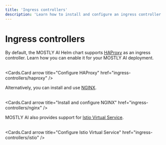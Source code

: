 ```yaml
---
title: 'Ingress controllers'
description: 'Learn how to install and configure an ingress controller for the Kubernetes cluster running MOSTLY AI if such a service is required.'
---
```



# Ingress controllers

By default, the MOSTLY AI Helm chart supports [HAProxy](https://www.haproxy.org/) as an ingress controller. Learn how you can enable it for your MOSTLY AI deployment.<br /><br />

<Cards.Card arrow title="Configure HAProxy" href="ingress-controllers/haproxy" />

Alternatively, you can install and use [NGINX](https://nginx.org/en/).<br /><br />

<Cards.Card arrow title="Install and configure NGINX" href="ingress-controllers/nginx" />

MOSTLY AI also provides support for [Istio Virtual Service](https://istio.io/latest/docs/reference/config/networking/virtual-service/).<br /><br />

<Cards.Card arrow title="Configure Istio Virtual Service" href="ingress-controllers/istio" />